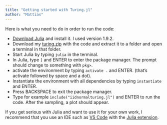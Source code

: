 ```yaml
---
title: "Getting started with Turing.jl"
author: "Mattias"
---
```


Here is what you need to do in order to run the code:

- [Download Julia](https://julialang.org/downloads/) and install it. I used version 1.9.2. 
- Download my [turing.zip](turing.zip) with the code and extract it to a folder and open a terminal in that folder.
- Start Julia by typing `julia` in the terminal.
- In Julia, type `]` and ENTER to enter the package manager. The prompt should change to something with `pkg>`.
- activate the environment by typing `activate .` and ENTER. (that's activate followed by space and a dot).
- Instantiate the environment with all dependencies by typing `instantiate` and ENTER.
- Press BACKSPACE to exit the package manager.
- Type for example `include("iidnormalturing.jl")` and ENTER to run the code. After the sampling, a plot should appear.

If you get serious with Julia and want to use it for your own work, I recommend that you use an IDE such as [VS Code](https://code.visualstudio.com/) with the [Julia extension](https://www.julia-vscode.org/).
